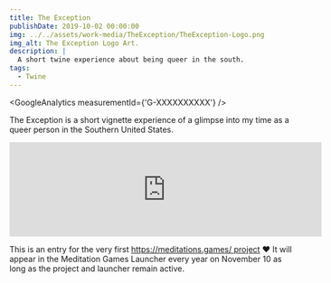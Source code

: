 ```yaml
---
title: The Exception
publishDate: 2019-10-02 00:00:00
img: ../../assets/work-media/TheException/TheException-Logo.png
img_alt: The Exception Logo Art.
description: |
  A short twine experience about being queer in the south.
tags:
  - Twine
---
```


<GoogleAnalytics measurementId={'G-XXXXXXXXXX'} />

<Aside 
  emoji="🌈 "
  title="Role: Developer"
  involvement="2-Day Game Jam"
  tools="Twine, CSS, HTML, Javascipt"
  status="Released"
  developer="Self"
/>

The Exception is a short vignette experience of a glimpse into my time as a queer person in the Southern United States.

<iframe frameborder="0" src="https://itch.io/embed/764266" width="552" height="167"><a href="https://treverberryman.itch.io/the-exception">The Exception by treverberryman</a></iframe>

This is an entry for the very first https://meditations.games/ project ❤️ It will appear in the Meditation Games Launcher every year on November 10 as long as the project and launcher remain active.
